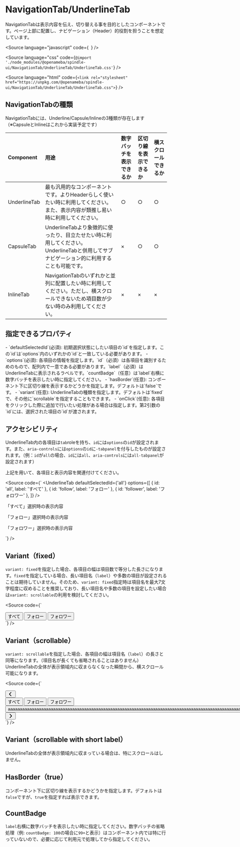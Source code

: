 
# NavigationTab/UnderlineTab
<Description>
  NavigationTabは表示内容を伝え、切り替える事を目的としたコンポーネントです。ページ上部に配置し、ナビゲーション（Header）的役割を担うことを想定しています。
</Description>

<Meta title="NavigationTab/UnderlineTab" component={UnderlineTab} />

<Source
  language="javascript"
  code={`
  `}
/>

<Source
  language="css"
  code={`@import './node_modules/@openameba/spindle-ui/NavigationTab/UnderlineTab/UnderlineTab.css'`}
/>

<Source
  language="html"
  code={`<link rel="stylesheet" href="https://unpkg.com/@openameba/spindle-ui/NavigationTab/UnderlineTab/UnderlineTab.css">`}
/>

## NavigationTabの種類
NavigationTabには、Underline/Capsule/Inlineの3種類が存在します（※CapsuleとInlineはこれから実装予定です）

Component | 用途 | 数字バッチを表示できるか | 区切り線を表示できるか | 横スクロールできるか
:-- | :-- | :-- | :-- | :-- |
UnderlineTab | 最も汎用的なコンポーネントです。よりHeaderらしく使いたい時に利用してください。また、表示内容が類推し易い時に利用してください。 | ○ | ○ | ○ |
CapsuleTab | UnderlineTabより象徴的に使ったり、目立たせたい時に利用してください。UnderlineTabと併用してサブナビゲーション的に利用することも可能です。 | × | ○ | ○ |
InlineTab | NavigationTabのいずれかと並列に配置したい時に利用してください。ただし、横スクロールできないため項目数が少ない時のみ利用してください。 | × | × | × |

## 指定できるプロパティ
<Description>
  - `defaultSelectedId`(必須): 初期選択状態にしたい項目の`id`を指定します。この`id`は`options`内のいずれかの`id`と一致している必要があります。
</Description>
<Description>
  - `options`(必須): 各項目の情報を指定します。`id`（必須）は各項目を識別するためのもので、配列内で一意である必要があります。`label`（必須）はUnderlineTabに表示されるラベルです。`countBadge`（任意）は`label`右横に数字バッチを表示したい時に指定してください。
</Description>
<Description>
  - `hasBorder`(任意): コンポーネント下に区切り線を表示するかどうかを指定します。デフォルトは`false`です。
</Description>
<Description>
  - `variant`(任意): UnderlineTabの種類を指定します。デフォルトは`fixed`で、その他に`scrollable`を指定することもできます。
</Description>
<Description>
  - `onClick`(任意): 各項目をクリックした際に追加で行いたい処理がある場合は指定します。第2引数の`id`には、選択された項目の`id`が渡されます。
</Description>

## アクセシビリティ
UnderlineTab内の各項目は`tab`roleを持ち、`id`には`options`の`id`が設定されます。また、`aria-controls`には`options`の`id`に`-tabpanel`を付与したものが設定されます。（例：`id`が`all`の場合、`id`には`all`、`aria-controls`には`all-tabpanel`が設定されます）

上記を用いて、各項目と表示内容を関連付けてください。

<Source
  code={`
<UnderlineTab
  defaultSelectedId={'all'}
  options={[
    { id: 'all', label: 'すべて' },
    { id: 'follow', label: 'フォロー' },
    { id: 'follower', label: 'フォロワー' },
  ]}
/>
<div id="all-tabpanel" role="tabpanel" aria-labelledby="all">
  <p>「すべて」選択時の表示内容</p>
</div>
<div id="follow-tabpanel" role="tabpanel" aria-labelledby="follow">
  <p>「フォロー」選択時の表示内容</p>
</div>
<div id="follower-tabpanel" role="tabpanel" aria-labelledby="follower">
  <p>「フォロワー」選択時の表示内容</p>
</div>
  `}
/>

## Variant（fixed）
`variant: fixed`を指定した場合、各項目の幅は項目数で等分した長さになります。`fixed`を指定している場合、長い項目名（`label`）や多数の項目が設定されることは期待していません。そのため、`variant: fixed`指定時は項目名を最大7文字程度に収めることを推奨しており、長い項目名や多数の項目を設定したい場合は`variant: scrollable`の利用を検討してください。

<Preview withSource="open">
  <Story name="Variant (fixed)">
    <UnderlineTab
      defaultSelectedId={'fixed-all'}
      options={[
        { id: 'fixed-all', label: 'すべて' },
        { id: 'fixed-follow', label: 'フォロー' },
        { id: 'fixed-follower', label: 'フォロワー' },
      ]}
      {...actions('onClick')}
    />
    <div id="fixed-all-tabpanel" role="tabpanel" aria-labelledby="fixed-all" />
    <div id="fixed-follow-tabpanel" role="tabpanel" aria-labelledby="fixed-follow" />
    <div id="fixed-follower-tabpanel" role="tabpanel" aria-labelledby="fixed-follower" />
  </Story>
</Preview>

<Source
  code={`
<div class="spui-UnderlineTab spui-UnderlineTab--fixed">
  <div class="spui-UnderlineTab-container" role="tablist">
    <button aria-controls="fixed-all-tabpanel" aria-selected="true" class="spui-UnderlineTab-button" id="fixed-all" tabindex="0" type="button" role="tab" style="max-width: calc(33.3333%);">
      <span class="spui-UnderlineTab-labelWrapper">
        <span class="spui-UnderlineTab-label">すべて</span>
      </span>
    </button>
    <button aria-controls="fixed-follow-tabpanel" aria-selected="false" class="spui-UnderlineTab-button" id="fixed-follow" tabindex="-1" type="button" role="tab" style="max-width: calc(33.3333%);">
      <span class="spui-UnderlineTab-labelWrapper">
        <span class="spui-UnderlineTab-label">フォロー</span>
      </span>
    </button>
    <button aria-controls="fixed-follower-tabpanel" aria-selected="false" class="spui-UnderlineTab-button" id="fixed-follower" tabindex="-1" type="button" role="tab" style="max-width: calc(33.3333%);">
      <span class="spui-UnderlineTab-labelWrapper">
        <span class="spui-UnderlineTab-label">フォロワー</span>
      </span>
    </button>
  </div>
</div>
  `}
/>

## Variant（scrollable）
`variant: scrollable`を指定した場合、各項目の幅は項目名（`label`）の長さと同等になります。（項目名が長くても省略されることはありません）UnderlineTabの全体が表示領域内に収まらなくなった瞬間から、横スクロール可能になります。

<Preview withSource="open">
  <Story name="Variant (scrollable)">
    <UnderlineTab
      defaultSelectedId={'scrollable-follow'}
      options={[
        { id: 'scrollable-all', label: 'すべて' },
        { id: 'scrollable-follow', label: 'フォロー' },
        { id: 'scrollable-follower', label: 'フォロワー' },
        { id: 'scrollable-others', label: 'aaaaaaaaaaaaaaaaaaaaaaaaaaaaaaaaaaaaaaaaaaaaaaaaaaaaaaaaaaaaaaaaaaaaaaaaaaaaaaaaaaaaaaaaaaaaaaaaaaaaaaaaaaaaaaaaaaaaaaaaaaaaaaaaaaaaaaaaaaaaaaaaaaaaaaaaaaaaaaaaaaaaaaaaaaaaaaaaaaaa' },
      ]}
      variant='scrollable'
      {...actions('onClick')}
    />
    <div id="scrollable-all-tabpanel" role="tabpanel" aria-labelledby="scrollable-all" />
    <div id="scrollable-follow-tabpanel" role="tabpanel" aria-labelledby="scrollable-follow" />
    <div id="scrollable-follower-tabpanel" role="tabpanel" aria-labelledby="scrollable-follower" />
    <div id="scrollable-others-tabpanel" role="tabpanel" aria-labelledby="scrollable-others" />
  </Story>
</Preview>

<Source
  code={`
<div class="spui-UnderlineTab spui-UnderlineTab--scrollable">
  <div class="spui-UnderlineTab-arrow spui-UnderlineTab-arrow--left">
    <button class="spui-UnderlineTab-arrowButton" type="button">
      <svg xmlns="http://www.w3.org/2000/svg" width="16" height="16" viewBox="0 0 24 24" fill="currentColor" role="img" aria-label="左に移動"><path d="M13.49 21.06 6.2 13.77c-.97-.97-.97-2.56 0-3.54l7.29-7.29a1.49 1.49 0 0 1 2.12 0c.59.59.59 1.54 0 2.12L8.67 12l6.94 6.94c.59.59.59 1.54 0 2.12-.29.29-.68.44-1.06.44s-.77-.15-1.06-.44Z"></path></svg>
    </button>
  </div>
  <div class="spui-UnderlineTab-container" role="tablist">
    <button aria-controls="scrollable-all-tabpanel" aria-selected="false" class="spui-UnderlineTab-button" id="scrollable-all" tabindex="-1" type="button" role="tab" style="max-width: fit-content;">
      <span class="spui-UnderlineTab-labelWrapper">
        <span class="spui-UnderlineTab-label">すべて</span>
      </span>
    </button>
    <button aria-controls="scrollable-follow-tabpanel" aria-selected="true" class="spui-UnderlineTab-button" id="scrollable-follow" tabindex="0" type="button" role="tab" style="max-width: fit-content;">
      <span class="spui-UnderlineTab-labelWrapper">
        <span class="spui-UnderlineTab-label">フォロー</span>
      </span>
    </button>
    <button aria-controls="scrollable-follower-tabpanel" aria-selected="false" class="spui-UnderlineTab-button" id="scrollable-follower" tabindex="-1" type="button" role="tab" style="max-width: fit-content;">
      <span class="spui-UnderlineTab-labelWrapper">
        <span class="spui-UnderlineTab-label">フォロワー</span>
      </span>
    </button>
    <button aria-controls="scrollable-others-tabpanel" aria-selected="false" class="spui-UnderlineTab-button" id="scrollable-others" tabindex="-1" type="button" role="tab" style="max-width: fit-content;">
      <span class="spui-UnderlineTab-labelWrapper">
        <span class="spui-UnderlineTab-label">aaaaaaaaaaaaaaaaaaaaaaaaaaaaaaaaaaaaaaaaaaaaaaaaaaaaaaaaaaaaaaaaaaaaaaaaaaaaaaaaaaaaaaaaaaaaaaaaaaaaaaaaaaaaaaaaaaaaaaaaaaaaaaaaaaaaaaaaaaaaaaaaaaaaaaaaaaaaaaaaaaaaaaaaaaaaaaaaaaaa</span>
      </span>
    </button>
  </div>
  <div class="spui-UnderlineTab-arrow spui-UnderlineTab-arrow--right is-showed">
    <button class="spui-UnderlineTab-arrowButton" type="button">
      <svg xmlns="http://www.w3.org/2000/svg" width="16" height="16" viewBox="0 0 24 24" fill="currentColor" role="img" aria-label="右に移動"><path d="M9.41 21.5c-.38 0-.77-.15-1.06-.44a1.49 1.49 0 0 1 0-2.12L15.29 12 8.35 5.06a1.49 1.49 0 0 1 0-2.12c.59-.58 1.54-.59 2.12 0l7.29 7.29c.97.97.97 2.56 0 3.54l-7.29 7.29c-.29.29-.67.44-1.06.44Z"></path></svg>
    </button>
  </div>
</div>
  `}
/>

## Variant（scrollable with short label）
UnderlineTabの全体が表示領域内に収まっている場合は、特にスクロールはしません。

<Preview withSource="open">
  <Story name="Variant (scrollable with short label)">
    <UnderlineTab
      defaultSelectedId={'scrollable-short-follower'}
      options={[
        { id: 'scrollable-short-all', label: 'すべて' },
        { id: 'scrollable-short-follow', label: 'フォロー' },
        { id: 'scrollable-short-follower', label: 'フォロワー' },
      ]}
      variant='scrollable'
      {...actions('onClick')}
    />
    <div id="scrollable-short-all-tabpanel" role="tabpanel" aria-labelledby="scrollable-short-all" />
    <div id="scrollable-short-follow-tabpanel" role="tabpanel" aria-labelledby="scrollable-short-follow" />
    <div id="scrollable-short-follower-tabpanel" role="tabpanel" aria-labelledby="scrollable-short-follower" />
  </Story>
</Preview>

## HasBorder（true）
コンポーネント下に区切り線を表示するかどうかを指定します。デフォルトは`false`ですが、`true`を指定すれば表示できます。

<Preview withSource="open">
  <Story name="HasBorder (true)">
    <UnderlineTab
      defaultSelectedId={'hasBorder-all'}
      hasBorder={true}
      options={[
        { id: 'hasBorder-all', label: 'すべて' },
        { id: 'hasBorder-follow', label: 'フォロー' },
        { id: 'hasBorder-follower', label: 'フォロワー' },
      ]}
      {...actions('onClick')}
    />
    <div id="hasBorder-all-tabpanel" role="tabpanel" aria-labelledby="hasBorder-all" />
    <div id="hasBorder-follow-tabpanel" role="tabpanel" aria-labelledby="hasBorder-follow" />
    <div id="hasBorder-follower-tabpanel" role="tabpanel" aria-labelledby="hasBorder-follower" />
  </Story>
</Preview>

## CountBadge
`label`右横に数字バッチを表示したい時に指定してください。数字バッチの省略処理（例: `countBadge: 100`の場合に`99+`と表示）はコンポーネント内では特に行っていないので、必要に応じて利用元で処理してから指定してください。

<Preview withSource="open">
  <Story name="CountBadge">
    <UnderlineTab
      defaultSelectedId={'countBadge-follow'}
      options={[
        { id: 'countBadge-all', label: 'すべて', countBadge: '1' },
        { id: 'countBadge-follow', label: 'フォロー' },
        { id: 'countBadge-follower', label: 'フォロワー', countBadge: '100' },
      ]}
      variant='scrollable'
      {...actions('onClick')}
    />
    <div id="countBadge-all-tabpanel" role="tabpanel" aria-labelledby="countBadge-all" />
    <div id="countBadge-follow-tabpanel" role="tabpanel" aria-labelledby="countBadge-follow" />
    <div id="countBadge-follower-tabpanel" role="tabpanel" aria-labelledby="countBadge-follower" />
  </Story>
</Preview>
